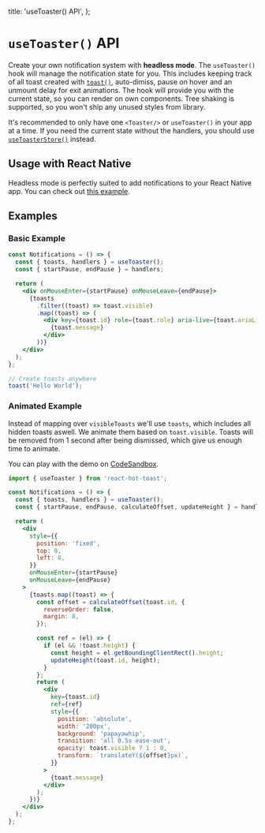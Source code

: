 
  title: 'useToaster() API',
};


# `useToaster()` API

Create your own notification system with **headless mode**. The `useToaster()` hook will manage the notification state for you. This includes keeping track of all toast created with  [`toast()`](/docs/toast), auto-dimiss, pause on hover and an unmount delay for exit animations. The hook will provide you with the current state, so you can render on own components. Tree shaking is supported, so you won't ship any unused styles from library.

It's recommended to only have one `<Toaster/>` or `useToaster()` in your app at a time. If you need the current state without the handlers, you should use [`useToasterStore()`](/docs/use-toaster-store) instead.

## Usage with React Native

Headless mode is perfectly suited to add notifications to your React Native app. You can check out [this example](<https://snack.expo.io/@timo/react-hot-toast---usetoaster()---react-native>).

## Examples

### Basic Example

```jsx
const Notifications = () => {
  const { toasts, handlers } = useToaster();
  const { startPause, endPause } = handlers;

  return (
    <div onMouseEnter={startPause} onMouseLeave={endPause}>
      {toasts
        .filter((toast) => toast.visible)
        .map((toast) => (
          <div key={toast.id} role={toast.role} aria-live={toast.ariaLive}>
            {toast.message}
          </div>
        ))}
    </div>
  );
};

// Create toasts anywhere
toast('Hello World');
```

### Animated Example

Instead of mapping over `visibleToasts` we'll use `toasts`, which includes all hidden toasts aswell. We animate them based on `toast.visible`. Toasts will be removed from 1 second after being dismissed, which give us enough time to animate.

You can play with the demo on [CodeSandbox](https://codesandbox.io/s/react-hot-toast-usetoaster-headless-example-zw7op?file=/src/App.js).

```jsx
import { useToaster } from 'react-hot-toast';

const Notifications = () => {
  const { toasts, handlers } = useToaster();
  const { startPause, endPause, calculateOffset, updateHeight } = handlers;

  return (
    <div
      style={{
        position: 'fixed',
        top: 8,
        left: 8,
      }}
      onMouseEnter={startPause}
      onMouseLeave={endPause}
    >
      {toasts.map((toast) => {
        const offset = calculateOffset(toast.id, {
          reverseOrder: false,
          margin: 8,
        });

        const ref = (el) => {
          if (el && !toast.height) {
            const height = el.getBoundingClientRect().height;
            updateHeight(toast.id, height);
          }
        };
        return (
          <div
            key={toast.id}
            ref={ref}
            style={{
              position: 'absolute',
              width: '200px',
              background: 'papayawhip',
              transition: 'all 0.5s ease-out',
              opacity: toast.visible ? 1 : 0,
              transform: `translateY(${offset}px)`,
            }}
          >
            {toast.message}
          </div>
        );
      })}
    </div>
  );
};
```
